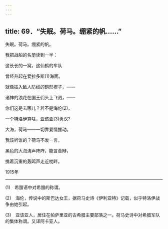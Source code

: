 ```yaml
---
---
---
```

title: 69．“失眠。荷马。绷紧的帆……”
---




失眠。荷马。绷紧的帆。

我把战船的名册读到一半：

这长长的一窝，这仙鹤的车队

曾经升起在爱拉多斯(1)海面。

就像插入敌人防线的鹤形楔子，——

诸神的浪花在国王们头上飞溅，——

你们这是去哪儿？若不是海伦(2)，

一个特洛伊算啥，亚该亚(3)勇汉?

大海，荷马——一切靠爱情推动。

我该听谁的？荷马不发一言，

黑色的大海涛声阵阵，能言善辩，

携着沉重的轰鸣声走近枕畔。

1915年



* * *



(1)　希腊语中对希腊的称谓。

(2)　海伦，传说中的斯巴达女王，据荷马史诗《伊利亚特》记载，似乎特洛伊战争由她引起。

(3)　亚该亚人，居住在帕萨里亚的古希腊主要部落之一。荷马史诗中对希腊军队的集体称谓。又译阿卡亚人。